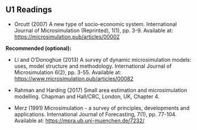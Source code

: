 ## U1 Readings {.unnumbered}

-   Orcutt (2007) A new type of socio-economic system. International Journal of Microsimulation (Reprinted), 1(1), pp. 3-9. Available at: <https://microsimulation.pub/articles/00002>

**Recommended (optional):**

-   Li and O'Donoghue (2013) A survey of dynamic microsimulation models: uses, model structure and methodology. International Journal of Microsimulation 6(2), pp. 3-55. Available at: <https://www.microsimulation.pub/articles/00082>

-   Rahman and Harding (2017) Small area estimation and microsimulation modelling. Chapman and Hall/CRC, London, UK, Chapter 4.

-   Merz (1991) Microsimulation - a survey of principles, developments and applications. International Journal of Forecasting, 7(1), pp. 77-104. Available at: <https://mpra.ub.uni-muenchen.de/7232/> 
